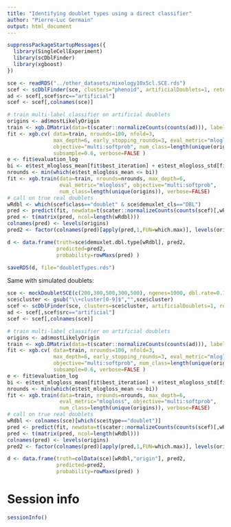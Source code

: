 ```yaml
---
title: "Identifying doublet types using a direct classifier"
author: "Pierre-Luc Germain"
output: html_document
---
```


```r
suppressPackageStartupMessages({
  library(SingleCellExperiment)
  library(scDblFinder)
  library(xgboost)
})
```

```r
sce <- readRDS("../other_datasets/mixology10x5cl.SCE.rds")
scef <- scDblFinder(sce, clusters="phenoid", artificialDoublets=1, returnType="full", propRandom=0)
ad <- scef[,scef$src=="artificial"]
scef <- scef[,colnames(sce)]

# train multi-label classifier on artificial doublets
origins <- ad$mostLikelyOrigin
train <- xgb.DMatrix(data=t(scater::normalizeCounts(counts(ad))), label=as.integer(origins)-1L)
fit <- xgb.cv( data=train, nrounds=100, nfold=3,
               max_depth=6, early_stopping_rounds=3, eval_metric="mlogloss",
               objective="multi:softprob", num_class=length(unique(origins)),
               subsample=0.6, verbose=FALSE )
e <- fit$evaluation_log
bi <- e$test_mlogloss_mean[fit$best_iteration] + e$test_mlogloss_std[fit$best_iteration]
nrounds <- min(which(e$test_mlogloss_mean <= bi))
fit <- xgb.train(data=train, nrounds=nrounds, max_depth=6,
                 eval_metric="mlogloss", objective="multi:softprob",
                 num_class=length(unique(origins)), verbose=FALSE)
# call on true real doublets
wRdbl <- which(scef$class=="doublet" & sce$demuxlet_cls=="DBL")
pred <- predict(fit, newdata=t(scater::normalizeCounts(counts(scef)[,wRdbl])))
pred <- t(matrix(pred, ncol=length(wRdbl)))
colnames(pred) <- levels(origins)
pred2 <- factor(colnames(pred)[apply(pred,1,FUN=which.max)], levels(origins))

d <- data.frame(truth=sce$demuxlet.dbl.type[wRdbl], pred2,
                predicted=pred2,
                probability=rowMaxs(pred) )

saveRDS(d, file="doubletTypes.rds")
```

Same with simulated doublets:

```r
sce <- mockDoubletSCE(c(200,300,500,300,500), ngenes=1000, dbl.rate=0.1)
sce$cluster <- gsub("\\+cluster[0-9]$","",sce$cluster)
scef <- scDblFinder(sce, clusters=sce$cluster, artificialDoublets=1, returnType="full", propRandom=0)
ad <- scef[,scef$src=="artificial"]
scef <- scef[,colnames(sce)]

# train multi-label classifier on artificial doublets
origins <- ad$mostLikelyOrigin
train <- xgb.DMatrix(data=t(scater::normalizeCounts(counts(ad))), label=as.integer(origins)-1L)
fit <- xgb.cv( data=train, nrounds=100, nfold=3,
               max_depth=6, early_stopping_rounds=3, eval_metric="mlogloss",
               objective="multi:softprob", num_class=length(unique(origins)),
               subsample=0.6, verbose=FALSE )
e <- fit$evaluation_log
bi <- e$test_mlogloss_mean[fit$best_iteration] + e$test_mlogloss_std[fit$best_iteration]
nrounds <- min(which(e$test_mlogloss_mean <= bi))
fit <- xgb.train(data=train, nrounds=nrounds, max_depth=6,
                 eval_metric="mlogloss", objective="multi:softprob",
                 num_class=length(unique(origins)), verbose=FALSE)
# call on true real doublets
wRdbl <- colnames(sce)[which(sce$type=="doublet")]
pred <- predict(fit, newdata=t(scater::normalizeCounts(counts(scef)[,wRdbl])))
pred <- t(matrix(pred, ncol=length(wRdbl)))
colnames(pred) <- levels(origins)
pred2 <- factor(colnames(pred)[apply(pred,1,FUN=which.max)], levels(origins))

d <- data.frame(truth=colData(sce)[wRdbl,"origin"], pred2,
                predicted=pred2,
                probability=rowMaxs(pred) )

```



# Session info

```r
sessionInfo()
```

